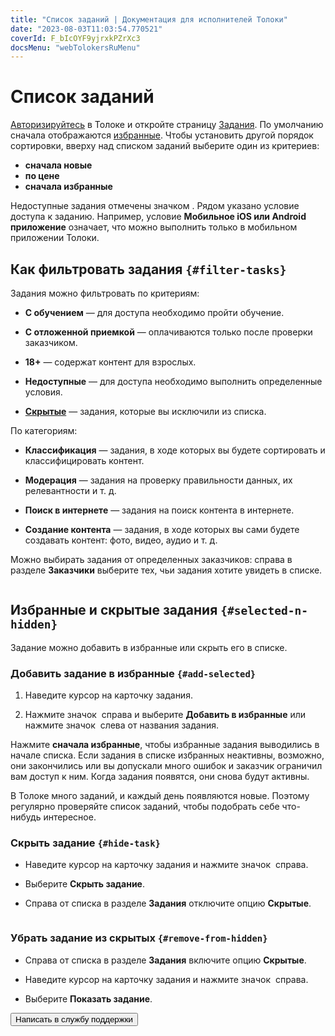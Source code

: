 ```yaml
---
title: "Список заданий | Документация для исполнителей Толоки"
date: "2023-08-03T11:03:54.770521"
coverId: F_bIcOYF9yjrxkPZrXc3
docsMenu: "webTolokersRuMenu"
---
```


# Список заданий

[Авторизируйтесь](../register) в Толоке и откройте страницу [Задания](https://we.toloka.ai/tasks). По умолчанию сначала отображаются [избранные](#add-selected). Чтобы установить другой порядок сортировки, вверху над списком заданий выберите один из критериев:

- **сначала новые**
- **по цене**
- **сначала избранные**

Недоступные задания отмечены значком <img src="https://tlkfrontprod.azureedge.net/portal-production/static/files/lock.svg" alt="" />. Рядом указано условие доступа к заданию. Например, условие **Мобильное iOS или Android приложение** означает, что можно выполнить только в мобильном приложении Толоки.

## Как фильтровать задания `{#filter-tasks}`

Задания можно фильтровать по критериям:

- **С обучением** — для доступа необходимо пройти обучение.

- **С отложенной приемкой** — оплачиваются только после проверки заказчиком.

- **18+** — содержат контент для взрослых.

- **Недоступные** — для доступа необходимо выполнить определенные условия.

- **[Скрытые](#hide-task)** — задания, которые вы исключили из списка.

По категориям:

- **Классификация** — задания, в ходе которых вы будете сортировать и классифицировать контент.

- **Модерация** — задания на проверку правильности данных, их релевантности и т. д.

- **Поиск в интернете** — задания на поиск контента в интернете.

- **Создание контента** — задания, в ходе которых вы сами будете создавать контент: фото, видео, аудио и т. д.

Можно выбирать задания от определенных заказчиков: справа в разделе **Заказчики** выберите тех, чьи задания хотите увидеть в списке.

<Cut title="Как это выглядит — задания от определенных заказчиков">

<Image width="800px" withBackground imageId="41d30bdbce0d94fc4d7b1dcab0e1b2c6" alt="" />

</Cut>

## Избранные и скрытые задания `{#selected-n-hidden}`

Задание можно добавить в избранные или скрыть его в списке.

### Добавить задание в избранные `{#add-selected}`

1. Наведите курсор на карточку задания.

2. Нажмите значок <img src="https://tlkfrontprod.azureedge.net/portal-production/static/uploaded/images/1677847613863/1677847613863_original_svg.svg" alt="" /> справа и выберите **Добавить в избранные** или нажмите значок <img src="https://tlkfrontprod.azureedge.net/portal-production/static/uploaded/images/1677848154081/1677848154081_original_png.png" alt="" /> слева от названия задания.

Нажмите **сначала избранные**, чтобы избранные задания выводились в начале списка. Если задания в списке избранных неактивны, возможно, они закончились или вы допускали много ошибок и заказчик ограничил вам доступ к ним. Когда задания появятся, они снова будут активны.

<Note mode="tip" title="Совет">

В Толоке много заданий, и каждый день появляются новые. Поэтому регулярно проверяйте список заданий, чтобы подобрать себе что-нибудь интересное.

</Note>

### Скрыть задание `{#hide-task}`

- Наведите курсор на карточку задания и нажмите значок <img src="https://tlkfrontprod.azureedge.net/portal-production/static/uploaded/images/1677847613863/1677847613863_original_svg.svg" alt="" /> справа.

- Выберите **Скрыть задание**.

- Справа от списка в разделе **Задания** отключите опцию **Скрытые**.

<Cut title="Как это выглядит — скрыть задание">

<Image width="800px" withBackground imageId="2d90113772fbc988d74c4abc3ea798b7" alt="" />

</Cut>

### Убрать задание из скрытых `{#remove-from-hidden}`

- Справа от списка в разделе **Задания** включите опцию **Скрытые**.

- Наведите курсор на карточку задания и нажмите значок <img src="https://tlkfrontprod.azureedge.net/portal-production/static/uploaded/images/1677847613863/1677847613863_original_svg.svg" alt="" /> справа.

- Выберите **Показать задание**.

<Button view="defaultInverse" size="l" type="link" url="../troubleshooting/support?form-source=task-select">Написать в службу поддержки</Button>